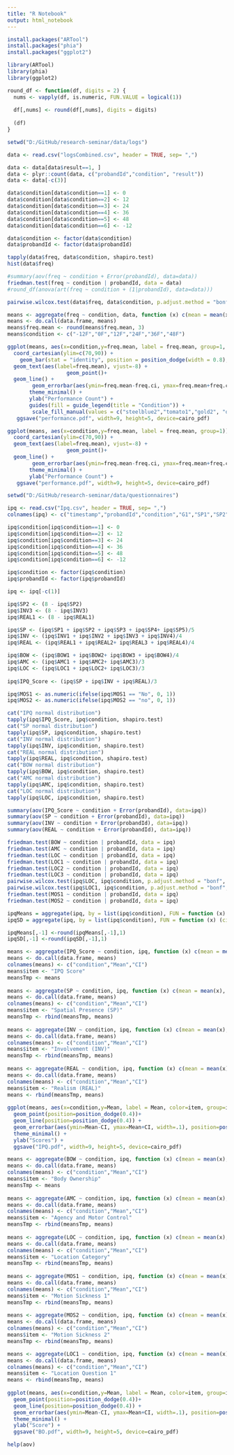 ```yaml
---
title: "R Notebook"
output: html_notebook
---
```


```r
install.packages("ARTool")
install.packages("phia")
install.packages("ggplot2")
```

```r
library(ARTool)
library(phia)
library(ggplot2)
```

```r
round_df <- function(df, digits = 2) {
  nums <- vapply(df, is.numeric, FUN.VALUE = logical(1))
  
  df[,nums] <- round(df[,nums], digits = digits)
  
  (df)
}
```

```r
setwd("D:/GitHub/research-seminar/data/logs")

data <- read.csv("logsCombined.csv", header = TRUE, sep= ",")

data <- data[data$result==1, ]
data <- plyr::count(data, c("probandId","condition", "result"))
data <- data[-c(3)]

data$condition[data$condition==1] <- 0
data$condition[data$condition==2] <- 12
data$condition[data$condition==3] <- 24
data$condition[data$condition==4] <- 36
data$condition[data$condition==5] <- 48
data$condition[data$condition==6] <- -12

data$condition <- factor(data$condition)
data$probandId <- factor(data$probandId)

tapply(data$freq, data$condition, shapiro.test)   
hist(data$freq)

#summary(aov(freq ~ condition + Error(probandId), data=data))
friedman.test(freq ~ condition | probandId, data = data)
#round_df(anova(art(freq ~ condition + (1|probandId), data=data)))

pairwise.wilcox.test(data$freq, data$condition, p.adjust.method = "bonf", paired = T)
```
```r
means <- aggregate(freq ~ condition, data, function (x) c(mean = mean(x), ci = qt(0.95,df=length(x)-1)*sd(x)/sqrt(length(x))))
means <- do.call(data.frame, means)
means$freq.mean <- round(means$freq.mean, 3)
means$condition <- c("-12F","0F","12F","24F","36F","48F")

ggplot(means, aes(x=condition,y=freq.mean, label = freq.mean, group=1, fill= condition)) +
  coord_cartesian(ylim=c(70,90)) +
    geom_bar(stat = "identity", position = position_dodge(width = 0.8), width=0.75) +
  geom_text(aes(label=freq.mean), vjust=-8) +
                   geom_point()+
  geom_line() +
        geom_errorbar(aes(ymin=freq.mean-freq.ci, ymax=freq.mean+freq.ci, width=.1), position=position_dodge(0.8), width=0.2, size=0.3) +
       theme_minimal() +
       ylab("Performance Count") +
       guides(fill = guide_legend(title = "Condition")) +
        scale_fill_manual(values = c("steelblue2","tomato1","gold2", "olivedrab3", "#9999CC","#CC6666")) +
   ggsave("performance.pdf", width=9, height=5, device=cairo_pdf)

ggplot(means, aes(x=condition,y=freq.mean, label = freq.mean, group=1)) +
  coord_cartesian(ylim=c(70,90)) +
  geom_text(aes(label=freq.mean), vjust=-8) +
                   geom_point()+
  geom_line() +
        geom_errorbar(aes(ymin=freq.mean-freq.ci, ymax=freq.mean+freq.ci, width=.1), position=position_dodge(0.8), width=0.2, size=0.3) +
       theme_minimal() +
       ylab("Performance Count") +
   ggsave("performance.pdf", width=9, height=5, device=cairo_pdf)
```
```r
setwd("D:/GitHub/research-seminar/data/questionnaires")

ipq <- read.csv("Ipq.csv", header = TRUE, sep= ",")
colnames(ipq) <- c("timestamp","probandId","condition","G1","SP1","SP2","SP3","SP4","SP5","INV1","INV2","INV3","INV4","REAL1","REAL2","REAL3","REAL4","BOW1","BOW2","BOW3","BOW4","AMC1","AMC2","AMC3","LOC1","LOC2","LOC3","MOS1","MOS2")

ipq$condition[ipq$condition==1] <- 0
ipq$condition[ipq$condition==2] <- 12
ipq$condition[ipq$condition==3] <- 24
ipq$condition[ipq$condition==4] <- 36
ipq$condition[ipq$condition==5] <- 48
ipq$condition[ipq$condition==6] <- -12

ipq$condition <- factor(ipq$condition)
ipq$probandId <- factor(ipq$probandId)

ipq <- ipq[-c(1)]

ipq$SP2 <- (8 - ipq$SP2)
ipq$INV3 <- (8 - ipq$INV3)
ipq$REAL1 <- (8 - ipq$REAL1)

ipq$SP <- (ipq$SP1 + ipq$SP2 + ipq$SP3 + ipq$SP4+ ipq$SP5)/5
ipq$INV <- (ipq$INV1 + ipq$INV2 + ipq$INV3 + ipq$INV4)/4
ipq$REAL <- (ipq$REAL1 + ipq$REAL2+ ipq$REAL3 + ipq$REAL4)/4

ipq$BOW <- (ipq$BOW1 + ipq$BOW2+ ipq$BOW3 + ipq$BOW4)/4
ipq$AMC <- (ipq$AMC1 + ipq$AMC2+ ipq$AMC3)/3
ipq$LOC <- (ipq$LOC1 + ipq$LOC2+ ipq$LOC3)/3
                              
ipq$IPQ_Score <- (ipq$SP + ipq$INV + ipq$REAL)/3 

ipq$MOS1 <- as.numeric(ifelse(ipq$MOS1 == "No", 0, 1))
ipq$MOS2 <- as.numeric(ifelse(ipq$MOS2 == "no", 0, 1))

cat("IPQ normal distribution")
tapply(ipq$IPQ_Score, ipq$condition, shapiro.test)   
cat("SP normal distribution")
tapply(ipq$SP, ipq$condition, shapiro.test)   
cat("INV normal distribution")
tapply(ipq$INV, ipq$condition, shapiro.test)   
cat("REAL normal distribution")
tapply(ipq$REAL, ipq$condition, shapiro.test)   
cat("BOW normal distribution")
tapply(ipq$BOW, ipq$condition, shapiro.test)   
cat("AMC normal distribution")
tapply(ipq$AMC, ipq$condition, shapiro.test)   
cat("LOC normal distribution")
tapply(ipq$LOC, ipq$condition, shapiro.test)   

summary(aov(IPQ_Score ~ condition + Error(probandId), data=ipq))
summary(aov(SP ~ condition + Error(probandId), data=ipq))
summary(aov(INV ~ condition + Error(probandId), data=ipq))
summary(aov(REAL ~ condition + Error(probandId), data=ipq)) 

friedman.test(BOW ~ condition | probandId, data = ipq)
friedman.test(AMC ~ condition | probandId, data = ipq)
friedman.test(LOC ~ condition | probandId, data = ipq)
friedman.test(LOC1 ~ condition | probandId, data = ipq)
friedman.test(LOC2 ~ condition | probandId, data = ipq)
friedman.test(LOC3 ~ condition | probandId, data = ipq)
pairwise.wilcox.test(ipq$LOC, ipq$condition, p.adjust.method = "bonf", paired = T)
pairwise.wilcox.test(ipq$LOC1, ipq$condition, p.adjust.method = "bonf", paired = T)
friedman.test(MOS1 ~ condition | probandId, data = ipq)
friedman.test(MOS2 ~ condition | probandId, data = ipq)

ipqMeans = aggregate(ipq, by = list(ipq$condition), FUN = function (x) (mean = mean(x)))
ipqSD = aggregate(ipq, by = list(ipq$condition), FUN = function (x) (ci = qt(0.95,df=length(x)-1)*sd(x)/sqrt(length(x))))

ipqMeans[,-1] <-round(ipqMeans[,-1],1)
ipqSD[,-1] <-round(ipqSD[,-1],1)

means <- aggregate(IPQ_Score ~ condition, ipq, function (x) c(mean = mean(x), ci = qt(0.95,df=length(x)-1)*sd(x)/sqrt(length(x))))
means <- do.call(data.frame, means)  
colnames(means) <- c("condition","Mean","CI")
means$item <- "IPQ Score"                 
meansTmp <- means
                   
means <- aggregate(SP ~ condition, ipq, function (x) c(mean = mean(x), ci = qt(0.95,df=length(x)-1)*sd(x)/sqrt(length(x))))
means <- do.call(data.frame, means)       
colnames(means) <- c("condition","Mean","CI")
means$item <- "Spatial Presence (SP)"            
meansTmp <- rbind(meansTmp, means)
                   
means <- aggregate(INV ~ condition, ipq, function (x) c(mean = mean(x), ci = qt(0.95,df=length(x)-1)*sd(x)/sqrt(length(x))))
means <- do.call(data.frame, means)     
colnames(means) <- c("condition","Mean","CI")
means$item <- "Involvement (INV)"              
meansTmp <- rbind(meansTmp, means)
                   
means <- aggregate(REAL ~ condition, ipq, function (x) c(mean = mean(x), ci = qt(0.95,df=length(x)-1)*sd(x)/sqrt(length(x))))
means <- do.call(data.frame, means)  
colnames(means) <- c("condition","Mean","CI")
means$item <- "Realism (REAL)"                 
means <- rbind(meansTmp, means)                
                   
ggplot(means, aes(x=condition,y=Mean, label = Mean, color=item, group=item)) +
  geom_point(position=position_dodge(0.4))+
  geom_line(position=position_dodge(0.4)) +
  geom_errorbar(aes(ymin=Mean-CI, ymax=Mean+CI, width=.1), position=position_dodge(0.4), width=0.2, size=0.3) +
  theme_minimal() +
  ylab("Scores") +
  ggsave("IPQ.pdf", width=9, height=5, device=cairo_pdf)
```
```r
means <- aggregate(BOW ~ condition, ipq, function (x) c(mean = mean(x), ci = qt(0.95,df=length(x)-1)*sd(x)/sqrt(length(x))))
means <- do.call(data.frame, means)  
colnames(means) <- c("condition","Mean","CI")
means$item <- "Body Ownership"                 
meansTmp <- means
                   
means <- aggregate(AMC ~ condition, ipq, function (x) c(mean = mean(x), ci = qt(0.95,df=length(x)-1)*sd(x)/sqrt(length(x))))
means <- do.call(data.frame, means)       
colnames(means) <- c("condition","Mean","CI")
means$item <- "Agency and Motor Control"            
meansTmp <- rbind(meansTmp, means)
                   
means <- aggregate(LOC ~ condition, ipq, function (x) c(mean = mean(x), ci = qt(0.95,df=length(x)-1)*sd(x)/sqrt(length(x))))
means <- do.call(data.frame, means)     
colnames(means) <- c("condition","Mean","CI")
means$item <- "Location Category"              
meansTmp <- rbind(meansTmp, means)
                                      
means <- aggregate(MOS1 ~ condition, ipq, function (x) c(mean = mean(x), ci = qt(0.95,df=length(x)-1)*sd(x)/sqrt(length(x))))
means <- do.call(data.frame, means)     
colnames(means) <- c("condition","Mean","CI")
means$item <- "Motion Sickness 1"            
meansTmp <- rbind(meansTmp, means)
                   
means <- aggregate(MOS2 ~ condition, ipq, function (x) c(mean = mean(x), ci = qt(0.95,df=length(x)-1)*sd(x)/sqrt(length(x))))
means <- do.call(data.frame, means)  
colnames(means) <- c("condition","Mean","CI")
means$item <- "Motion Sickness 2"                 
meansTmp <- rbind(meansTmp, means)

means <- aggregate(LOC1 ~ condition, ipq, function (x) c(mean = mean(x), ci = qt(0.95,df=length(x)-1)*sd(x)/sqrt(length(x))))
means <- do.call(data.frame, means)  
colnames(means) <- c("condition","Mean","CI")
means$item <- "Location Question 1"                 
means <- rbind(meansTmp, means)   
                   
ggplot(means, aes(x=condition,y=Mean, label = Mean, color=item, group=item)) +
  geom_point(position=position_dodge(0.4))+
  geom_line(position=position_dodge(0.4)) +
  geom_errorbar(aes(ymin=Mean-CI, ymax=Mean+CI, width=.1), position=position_dodge(0.4), width=0.2, size=0.3) +
  theme_minimal() +
  ylab("Score") +
  ggsave("BO.pdf", width=9, height=5, device=cairo_pdf)

help(aov)
```




